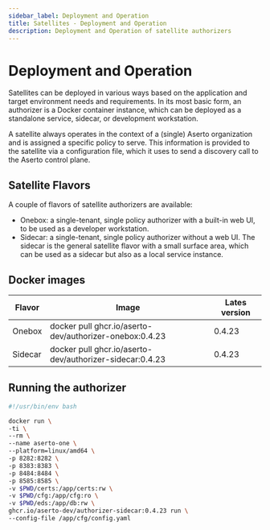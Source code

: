 ```yaml
---
sidebar_label: Deployment and Operation
title: Satellites - Deployment and Operation
description: Deployment and Operation of satellite authorizers
---
```


# Deployment and Operation

Satellites can be deployed in various ways based on the application and target environment needs and requirements. In its most basic form, an authorizer is a Docker container instance, which can be deployed as a standalone service, sidecar, or development workstation.

A satellite always operates in the context of a (single) Aserto organization and is assigned a specific policy to serve. This information is provided to the satellite via a configuration file, which it uses to send a discovery call to the Aserto control plane.

## Satellite Flavors

A couple of flavors of satellite authorizers are available:

- Onebox: a single-tenant, single policy authorizer with a built-in web UI, to be used as a developer workstation.
- Sidecar: a single-tenant, single policy authorizer without a web UI. The sidecar is the general satellite flavor with a small surface area, which can be used as a sidecar but also as a local service instance.

## Docker images

| Flavor  | Image                                                    | Lates version |
| ------- | -------------------------------------------------------- | ------------- |
| Onebox  | docker pull ghcr.io/aserto-dev/authorizer-onebox:0.4.23  | 0.4.23        |
| Sidecar | docker pull ghcr.io/aserto-dev/authorizer-sidecar:0.4.23 | 0.4.23        |

## Running the authorizer

```sh
#!/usr/bin/env bash

docker run \
-ti \
--rm \
--name aserto-one \
--platform=linux/amd64 \
-p 8282:8282 \
-p 8383:8383 \
-p 8484:8484 \
-p 8585:8585 \
-v $PWD/certs:/app/certs:rw \
-v $PWD/cfg:/app/cfg:ro \
-v $PWD/eds:/app/db:rw \
ghcr.io/aserto-dev/authorizer-sidecar:0.4.23 run \
--config-file /app/cfg/config.yaml
```
